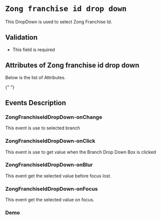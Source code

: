 <!-- Custom-MDX-Documentation.mdx -->


# `Zong franchise id drop down`

This DropDown is used to select Zong Franchise Id.

## Validation

- This field is required

## Attributes of Zong franchise id drop down

Below is the list of Attributes.

<ArgsTable of={ZongFranchiseIdDropDown} />{" "}

## Events Description

### ZongFranchiseIdDropDown-onChange

This event is use to selected branch

### ZongFranchiseIdDropDown-onClick

This event is use to get value when the Branch Drop Down Box is clicked

### ZongFranchiseIdDropDown-onBlur

This event get the selected value before focus lost.

### ZongFranchiseIdDropDown-onFocus

This event get the selected value on focus.

### Demo

<Canvas>
  <Story id="zongfranchiseiddropdown--primary" />
</Canvas>
